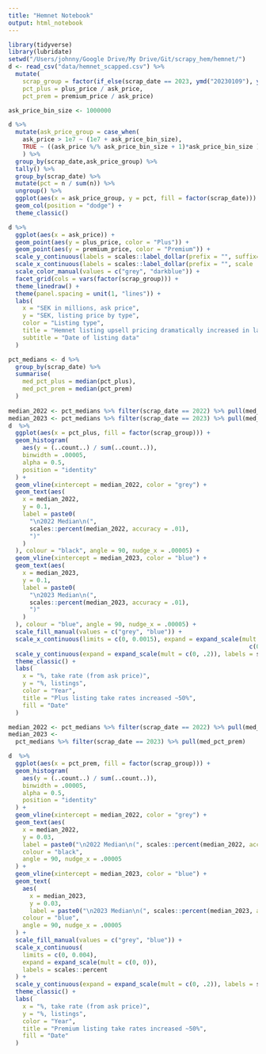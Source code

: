 ```yaml
---
title: "Hemnet Notebook"
output: html_notebook
---
```



```r
library(tidyverse)
library(lubridate)
setwd("/Users/johnny/Google Drive/My Drive/Git/scrapy_hem/hemnet/")
d <- read_csv("data/hemnet_scapped.csv") %>%
  mutate(
    scrap_group = factor(if_else(scrap_date == 2023, ymd("20230109"), ymd("20220306"))),
    pct_plus = plus_price / ask_price,
    pct_prem = premium_price / ask_price)
```

```r

ask_price_bin_size <- 1000000

d %>%
  mutate(ask_price_group = case_when(
    ask_price > 1e7 ~ (1e7 + ask_price_bin_size),
    TRUE ~ ((ask_price %/% ask_price_bin_size + 1)*ask_price_bin_size ))
    ) %>%
  group_by(scrap_date,ask_price_group) %>%
  tally() %>%
  group_by(scrap_date) %>%
  mutate(pct = n / sum(n)) %>%
  ungroup() %>%
  ggplot(aes(x = ask_price_group, y = pct, fill = factor(scrap_date))) +
  geom_col(position = "dodge") +
  theme_classic()
```

```r
d %>%
  ggplot(aes(x = ask_price)) +
  geom_point(aes(y = plus_price, color = "Plus")) + 
  geom_point(aes(y = premium_price, color = "Premium")) +
  scale_y_continuous(labels = scales::label_dollar(prefix = "", suffix= "kr"), expand = expand_scale(mult=c(0,0.1)), n.breaks = 8) +
  scale_x_continuous(labels = scales::label_dollar(prefix = "", scale	= 1e-6), n.breaks = 7, expand = expand_scale(mult=c(0,0)), limits = c(0,30*1e6)) +
  scale_color_manual(values = c("grey", "darkblue")) +
  facet_grid(cols = vars(factor(scrap_group))) +
  theme_linedraw() +
  theme(panel.spacing = unit(1, "lines")) + 
  labs(
    x = "SEK in millions, ask price",
    y = "SEK, listing price by type",
    color = "Listing type",
    title = "Hemnet listing upsell pricing dramatically increased in last 12 months",
    subtitle = "Date of listing data"
  )
```

```r

pct_medians <- d %>%
  group_by(scrap_date) %>%
  summarise(
    med_pct_plus = median(pct_plus),
    med_pct_prem = median(pct_prem)
  ) 
  
median_2022 <- pct_medians %>% filter(scrap_date == 2022) %>% pull(med_pct_plus)
median_2023 <- pct_medians %>% filter(scrap_date == 2023) %>% pull(med_pct_plus)
d  %>%
  ggplot(aes(x = pct_plus, fill = factor(scrap_group))) +
  geom_histogram(
    aes(y = (..count..) / sum(..count..)),
    binwidth = .00005,
    alpha = 0.5,
    position = "identity"
  ) +
  geom_vline(xintercept = median_2022, color = "grey") +
  geom_text(aes(
    x = median_2022,
    y = 0.1,
    label = paste0(
      "\n2022 Median\n(",
      scales::percent(median_2022, accuracy = .01),
      ")"
    )
  ), colour = "black", angle = 90, nudge_x = .00005) +
  geom_vline(xintercept = median_2023, color = "blue") +
  geom_text(aes(
    x = median_2023,
    y = 0.1,
    label = paste0(
      "\n2023 Median\n(",
      scales::percent(median_2023, accuracy = .01),
      ")"
    )
  ), colour = "blue", angle = 90, nudge_x = .00005) +
  scale_fill_manual(values = c("grey", "blue")) +
  scale_x_continuous(limits = c(0, 0.0015), expand = expand_scale(mult =
                                                                    c(0, 0)), labels = scales::percent) +
  scale_y_continuous(expand = expand_scale(mult = c(0, .2)), labels = scales::percent) +
  theme_classic() +
  labs(
    x = "%, take rate (from ask price)",
    y = "%, listings",
    color = "Year",
    title = "Plus listing take rates increased ~50%",
    fill = "Date"
  )
```

```r
median_2022 <- pct_medians %>% filter(scrap_date == 2022) %>% pull(med_pct_prem)
median_2023 <-
  pct_medians %>% filter(scrap_date == 2023) %>% pull(med_pct_prem)

d  %>%
  ggplot(aes(x = pct_prem, fill = factor(scrap_group))) +
  geom_histogram(
    aes(y = (..count..) / sum(..count..)),
    binwidth = .00005,
    alpha = 0.5,
    position = "identity"
  ) +
  geom_vline(xintercept = median_2022, color = "grey") +
  geom_text(aes(
    x = median_2022,
    y = 0.03,
    label = paste0("\n2022 Median\n(", scales::percent(median_2022, accuracy = .01), ")")),
    colour = "black",
    angle = 90, nudge_x = .00005
  ) +
  geom_vline(xintercept = median_2023, color = "blue") +
  geom_text(
    aes(
      x = median_2023,
      y = 0.03,
      label = paste0("\n2023 Median\n(", scales::percent(median_2023, accuracy = .01), ")")),
    colour = "blue",
    angle = 90, nudge_x = .00005
  ) +
  scale_fill_manual(values = c("grey", "blue")) +
  scale_x_continuous(
    limits = c(0, 0.004),
    expand = expand_scale(mult = c(0, 0)),
    labels = scales::percent
  ) +
  scale_y_continuous(expand = expand_scale(mult = c(0, .2)), labels = scales::percent) +
  theme_classic() +
  labs(
    x = "%, take rate (from ask price)",
    y = "%, listings",
    color = "Year",
    title = "Premium listing take rates increased ~50%",
    fill = "Date"
  )
```
